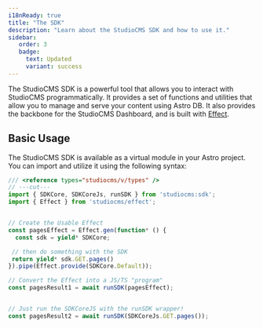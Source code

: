 ```yaml
---
i18nReady: true
title: "The SDK"
description: "Learn about the StudioCMS SDK and how to use it."
sidebar:
   order: 3
   badge:
     text: Updated
     variant: success
---
```



The StudioCMS SDK is a powerful tool that allows you to interact with StudioCMS programmatically. It provides a set of functions and utilities that allow you to manage and serve your content using Astro DB. It also provides the backbone for the StudioCMS Dashboard, and is built with [Effect](https://effect.website).

## Basic Usage

The StudioCMS SDK is available as a virtual module in your Astro project. You can import and utilize it using the following syntax:

```ts twoslash title="example.ts" {"Working with StudioCMS SDK and Effect":4} {"Working with StudioCMS SDK without Effect":16}
/// <reference types="studiocms/v/types" />
// ---cut---
import { SDKCore, SDKCoreJs, runSDK } from 'studiocms:sdk';
import { Effect } from 'studiocms/effect';


// Create the Usable Effect
const pagesEffect = Effect.gen(function* () {
  const sdk = yield* SDKCore;

 // then do something with the SDK
 return yield* sdk.GET.pages()
}).pipe(Effect.provide(SDKCore.Default));

// Convert the Effect into a JS/TS "program"
const pagesResult1 = await runSDK(pagesEffect);


// Just run the SDKCoreJS with the runSDK wrapper!
const pagesResult2 = await runSDK(SDKCoreJs.GET.pages());
```
